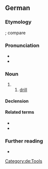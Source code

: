 ==German==
{{slim-wikipedia|lang=de}}

===Etymology===
{{suffix|de|bohren|er|gloss1=to bore, drill}}; compare {{cog|hrx|Boher}}

===Pronunciation===
* {{IPA|/ˈboːʁɐ/|lang=de}}
* {{audio|De-Bohrer.ogg|Audio|lang=de}}

===Noun===
{{de-noun|m||Bohrer|f=Bohrerin}}

# {{agent noun of|bohren|lang=de}}
## [[drill]] {{gloss|tool}}

====Declension====
{{de-decl-noun-m|s}}

====Related terms====
* {{l|de|bohren}}
* {{l|de|Bohrmaschine}}

===Further reading===
* {{R:Duden}}

[[Category:de:Tools]]